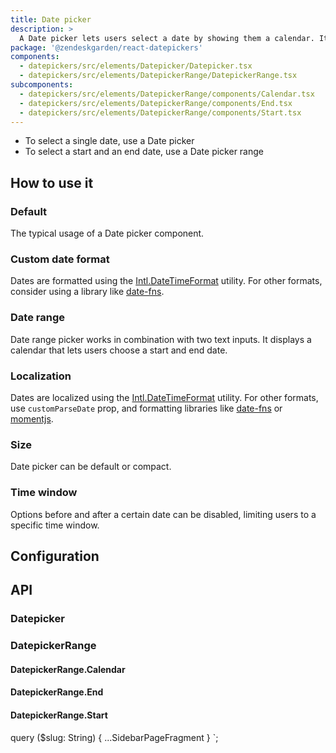 ```yaml
---
title: Date picker
description: >
  A Date picker lets users select a date by showing them a calendar. It works in combination with a text input.
package: '@zendeskgarden/react-datepickers'
components:
  - datepickers/src/elements/Datepicker/Datepicker.tsx
  - datepickers/src/elements/DatepickerRange/DatepickerRange.tsx
subcomponents:
  - datepickers/src/elements/DatepickerRange/components/Calendar.tsx
  - datepickers/src/elements/DatepickerRange/components/End.tsx
  - datepickers/src/elements/DatepickerRange/components/Start.tsx
---
```


<Usage>
  <Use>
    <ul>
      <li>To select a single date, use a Date picker</li>
      <li>To select a start and an end date, use a Date picker range</li>
    </ul>
  </Use>
</Usage>

## How to use it

### Default

The typical usage of a Date picker component.


<CodeExample code={DefaultCode}>
  <Default />
</CodeExample>

### Custom date format

Dates are formatted using the
[Intl.DateTimeFormat](https://developer.mozilla.org/en-US/docs/Web/JavaScript/Reference/Global_Objects/DateTimeFormat)
utility. For other formats, consider using a library like [date-fns](https://date-fns.org/).


<CodeExample code={CustomCode}>
  <Custom />
</CodeExample>

### Date range

Date range picker works in combination with two text inputs. It displays a
calendar that lets users choose a start and end date.


<CodeExample code={RangeCode}>
  <Range />
</CodeExample>

### Localization

Dates are localized using the
[Intl.DateTimeFormat](https://developer.mozilla.org/en-US/docs/Web/JavaScript/Reference/Global_Objects/DateTimeFormat)
utility. For other formats, use `customParseDate` prop, and formatting libraries
like [date-fns](https://date-fns.org/) or [momentjs](https://momentjs.com/).


<CodeExample code={LocalizationCode}>
  <Localization />
</CodeExample>

### Size

Date picker can be default or compact.


<CodeExample code={SizeCode}>
  <Size />
</CodeExample>

### Time window

Options before and after a certain date can be disabled, limiting users to a specific time window.


<CodeExample code={TimeWindowCode}>
  <TimeWindow />
</CodeExample>

## Configuration

<Configuration reactPackage={props.data.mdx.package} components={props.data.mdx.components} />

## API

### Datepicker

<Component components={props.data.mdx.components} componentName="datepicker" />

<PropSheet components={props.data.mdx.components} componentName="datepicker" />

### DatepickerRange

<Component components={props.data.mdx.components} componentName="datepickerRange" />

<PropSheet components={props.data.mdx.components} componentName="datepickerRange" />

#### DatepickerRange.Calendar

<Component components={props.data.mdx.subcomponents} componentName="datepickerRange.calendar" />

<PropSheet components={props.data.mdx.subcomponents} componentName="datepickerRange.calendar" />

#### DatepickerRange.End

<Component components={props.data.mdx.subcomponents} componentName="datepickerRange.end" />

<PropSheet components={props.data.mdx.subcomponents} componentName="datepickerRange.end" />

#### DatepickerRange.Start

<Component components={props.data.mdx.subcomponents} componentName="datepickerRange.start" />

<PropSheet components={props.data.mdx.subcomponents} componentName="datepickerRange.start" />


  query ($slug: String) {
    ...SidebarPageFragment
  }
`;
